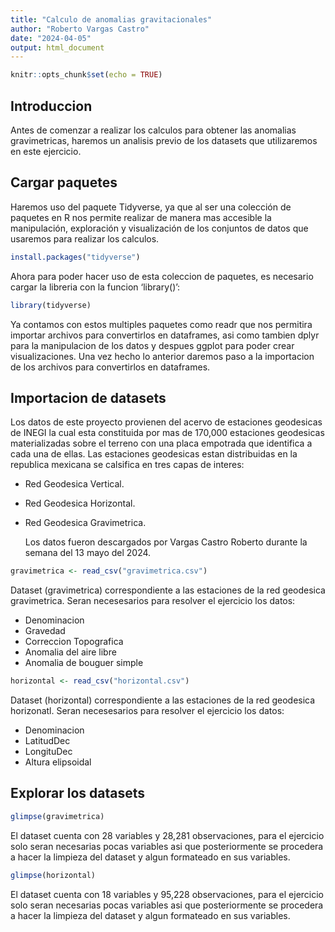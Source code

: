 ```yaml
---
title: "Calculo de anomalias gravitacionales"
author: "Roberto Vargas Castro"
date: "2024-04-05"
output: html_document
---
```


```r
knitr::opts_chunk$set(echo = TRUE)
```

## Introduccion

  Antes de comenzar a realizar los calculos para obtener las anomalias gravimetricas, haremos un analisis previo de los datasets que utilizaremos en este ejercicio.

## Cargar paquetes

 Haremos uso del paquete Tidyverse, ya que al ser una colección de paquetes en R nos permite realizar de manera mas accesible la manipulación, exploración y visualización de los conjuntos de datos que usaremos para realizar los calculos.

```r
install.packages("tidyverse")
```

  Ahora para poder hacer uso de esta coleccion de paquetes, es necesario cargar la libreria con la funcion 'library()':
  
```r
library(tidyverse)
```
  Ya contamos con estos multiples paquetes como readr que nos permitira importar archivos para convertirlos en dataframes, asi como tambien dplyr para la manipulacion de los datos y despues ggplot para poder crear visualizaciones.
  Una vez hecho lo anterior daremos paso a la importacion de los archivos para convertirlos en dataframes.

## Importacion de datasets

  Los datos de este proyecto provienen del acervo de estaciones geodesicas de INEGI la cual esta 
constituida por mas de 170,000 estaciones geodesicas materializadas sobre el terreno con una placa
empotrada que identifica a cada una de ellas.
Las estaciones geodesicas estan distribuidas en la republica mexicana se calsifica en tres capas
de interes: 

* Red Geodesica Vertical.
* Red Geodesica Horizontal.
* Red Geodesica Gravimetrica.

  Los datos fueron descargados por Vargas Castro Roberto durante la semana del 13 mayo del 2024.
  
```r
gravimetrica <- read_csv("gravimetrica.csv")
```

  Dataset (gravimetrica) correspondiente a las estaciones de la red geodesica gravimetrica. Seran necesesarios para resolver el ejercicio los datos:
  
  * Denominacion
  * Gravedad
  * Correccion Topografica
  * Anomalia del aire libre
  * Anomalia de bouguer simple
  
```r
horizontal <- read_csv("horizontal.csv")
```

  Dataset (horizontal) correspondiente a las estaciones de la red geodesica horizonatl. Seran necesesarios para resolver el ejercicio los datos:
  
  * Denominacion
  * LatitudDec
  * LongituDec
  * Altura elipsoidal

## Explorar los datasets

```r
glimpse(gravimetrica)
```
  El dataset cuenta con 28 variables y 28,281 observaciones, para el ejercicio solo seran necesarias pocas variables asi que posteriormente se procedera a hacer la limpieza del dataset y algun formateado en sus variables. 
  
```r
glimpse(horizontal)
```
  
  El dataset cuenta con 18 variables y 95,228 observaciones, para el ejercicio solo seran necesarias pocas variables asi que posteriormente se procedera a hacer la limpieza del dataset y algun formateado en sus variables.
